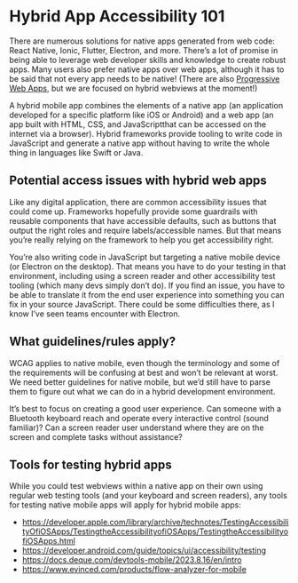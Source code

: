 # Hybrid App Accessibility 101

There are numerous solutions for native apps generated from web code: React Native, Ionic, Flutter, Electron, and more. There’s a lot of promise in being able to leverage web developer skills and knowledge to create robust apps. Many users also prefer native apps over web apps, although it has to be said that not every app needs to be native! (There are also [Progressive Web Apps](https://web.dev/explore/progressive-web-apps), but we are focused on hybrid webviews at the moment!)

A hybrid mobile app combines the elements of a native app (an application developed for a specific platform like iOS or Android) and a web app (an app built with HTML, CSS, and JavaScriptthat can be accessed on the internet via a browser). Hybrid frameworks provide tooling to write code in JavaScript and generate a native app without having to write the whole thing in languages like Swift or Java.

## Potential access issues with hybrid web apps

Like any digital application, there are common accessibility issues that could come up. Frameworks hopefully provide some guardrails with reusable components that have accessible defaults, such as buttons that output the right roles and require labels/accessible names. But that means you’re really relying on the framework to help you get accessibility right.

You’re also writing code in JavaScript but targeting a native mobile device (or Electron on the desktop). That means you have to do your testing in that environment, including using a screen reader and other accessibility test tooling (which many devs simply don’t do). If you find an issue, you have to be able to translate it from the end user experience into something you can fix in your source JavaScript. There could be some difficulties there, as I know I’ve seen teams encounter with Electron.

## What guidelines/rules apply?

WCAG applies to native mobile, even though the terminology and some of the requirements will be confusing at best and won’t be relevant at worst. We need better guidelines for native mobile, but we’d still have to parse them to figure out what we can do in a hybrid development environment.

It’s best to focus on creating a good user experience. Can someone with a Bluetooth keyboard reach and operate every interactive control (sound familiar)? Can a screen reader user understand where they are on the screen and complete tasks without assistance?

## Tools for testing hybrid apps

While you could test webviews within a native app on their own using regular web testing tools (and your keyboard and screen readers), any tools for testing native mobile apps will apply for hybrid mobile apps:

- https://developer.apple.com/library/archive/technotes/TestingAccessibilityOfiOSApps/TestingtheAccessibilityofiOSApps/TestingtheAccessibilityofiOSApps.html
- https://developer.android.com/guide/topics/ui/accessibility/testing
- https://docs.deque.com/devtools-mobile/2023.8.16/en/intro
- https://www.evinced.com/products/flow-analyzer-for-mobile
